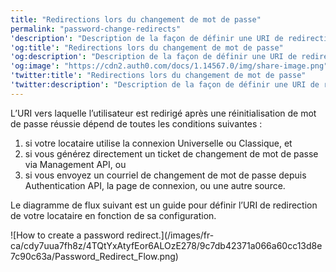 ---
title: "Redirections lors du changement de mot de passe"
permalink: "password-change-redirects"
'description': "Description de la façon de définir une URI de redirection pour le changement de mot de passe"
'og:title': "Redirections lors du changement de mot de passe"
'og:description': "Description de la façon de définir une URI de redirection pour le changement de mot de passe"
'og:image': "https://cdn2.auth0.com/docs/1.14567.0/img/share-image.png"
'twitter:title': "Redirections lors du changement de mot de passe"
'twitter:description': "Description de la façon de définir une URI de redirection pour le changement de mot de passe"
---

L’URI vers laquelle l’utilisateur est redirigé après une réinitialisation de mot de passe réussie dépend de toutes les conditions suivantes :

1. si votre locataire utilise la connexion Universelle ou Classique, et
2. si vous générez directement un ticket de changement de mot de passe via Management API, ou
3. si vous envoyez un courriel de changement de mot de passe depuis Authentication API, la page de connexion, ou une autre source.

Le diagramme de flux suivant est un guide pour définir l’URI de redirection de votre locataire en fonction de sa configuration.

<Frame>![How to create a password redirect.](/images/fr-ca/cdy7uua7fh8z/4TQtYxAtyfEor6ALOzE278/9c7db42371a066a60cc13d8e7c90c63a/Password_Redirect_Flow.png)</Frame>

